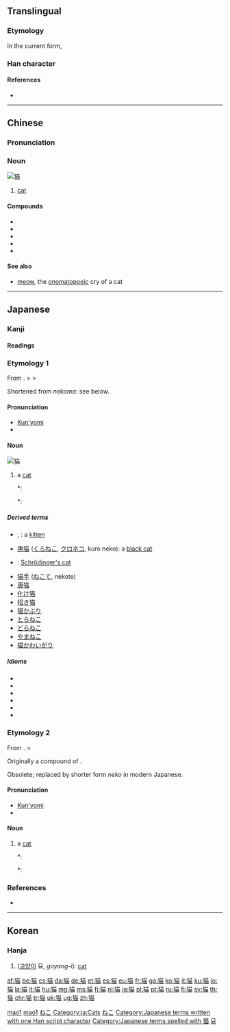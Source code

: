 {{also|貓}}<!-- may be replaced by zh-forms -->
==Translingual==

===Etymology===
{{Han simp|f=豸|t=犭}}

In the current form, {{Han compound|犬|苗|alt1=犭|c1=s|c2=p|t1=small animal [originally meaning dog]}}

===Han character===
{{Han char|rn=94|rad=犬|as=09|sn=12|four=|canj=大竹廿田 (KHTW)|ids=⿰[[犭]][[苗]]}}

====References====
* {{Han ref|kx=0714.270|dkj=20535|dj=1127.010|hdz=21352.010|uh=732B|ud=29483}}

----

==Chinese==
{{zh-hanzi-box|[[猫]]|[[貓]]}}

===Pronunciation===
{{zh-pron
|m=māo
|ma=Zh-mao.ogg
|c=maau1
|h=pfs=meu
|mn=bâ/niau
|w=3mau,3miau
|cat=n
}}

===Noun===
[[Image:Cat03.jpg|thumb|猫]]
{{zh-noun|mw=只}}

# {{cx|Beginning Mandarin|lang=zh|sort=mao1}} [[cat]]

====Compounds====
{{rel-top4|Derivations}}
* {{l|zh|猫咪|tr=māomī}}
* {{l|zh|猫头鹰|tr=māotóuyīng}}
* {{l|zh|熊猫|tr=xióngmāo}}
* {{l|zh|薛定谔的猫|tr=Xuēdìng'è de māo}}
* {{l|zh|夜猫子|tr=yèmāozi}}
{{rel-bottom}}

====See also====
* {{zh-l|喵|miāo}} [[meow]], the [[onomatopoeic]] cry of a cat

[[Category:zh:Mammals|mao1]]
[[Category:zh:Cats|mao1]]

----

==Japanese==

===Kanji===
{{ja-kanji|grade=c|rs=犬09}}

====Readings====
{{ja-readings
|goon=[[みょう]] (myō), {{qualifier|historical}} [[めう]] (meu)
|kanon=[[びょう]] (byō), {{qualifier|historical}} [[べう]] (beu)
|kun=[[ねこ]] (neko)
}}

===Etymology 1===
From {{etyl|ojp|ja|sort=ねこ}}.  {{IPAchar|/*ni<sub>1</sub>a-ko<sub>1</sub>ma/}} > {{IPAchar|/ne<sub>1</sub>ko<sub>1</sub>ma/}} > {{IPAchar|/neko/}}

Shortened from ''nekoma'': see below.

====Pronunciation====
* [[訓読み|Kun'yomi]]
* {{IPA|lang=ja|[ne̞.ꜜko̞]}}

====Noun====
[[Image:Cat03.jpg|thumb|猫]]
{{ja-noun|ねこ|kyu=貓|count=匹}}

# a [[cat]]
#*: {{RQ:Wamyō Ruijushō|7|56}}
#*: {{lang|ja|猫: 野王案、猫、音苗、禰古麻、下總本有和名二字興河海抄引此合、本草和名同訓、或省云'''禰古'''、新撰字鏡、狸、'''禰古'''、按狸一名猫、見本草和名、似虎而小、熊捕鼠為糧}}

=====Derived terms=====
* {{l|ja|子猫}}, {{l|ja|仔猫|tr=[[こねこ]], koneko}}: a [[kitten]]
* [[黒猫]] ([[くろねこ]], [[クロネコ]], kuro neko): a [[black cat]]
* {{l|ja|シュレーディンガーの猫|tr=[[シュレーディンガーのねこ]], Shurēdingā no neko}}: [[Schrödinger's cat]]
* [[猫手]] ([[ねこて]], nekote)
* [[唐猫]]
* [[化け猫]]
* [[招き猫]]
* [[猫かぶり]]
* [[とらねこ]]
* [[どらねこ]]
* [[やまねこ]]
* [[猫かわいがり]]

=====Idioms=====
{{attention|ja|These idioms need hira & rom transliterations, need glosses.}}
* {{l|ja|猫も杓子も}}
* {{l|ja|猫の手も借りたい}}
* {{l|ja|猫舌}}
* {{l|ja|猫に小判}}
* {{l|ja|猫の額}}
* {{l|ja|借りてきた猫}}

===Etymology 2===
From {{etyl|ojp|ja|sort=ねこ}}.  {{IPAchar|/*ni<sub>1</sub>a-ko<sub>1</sub>ma/}} > {{IPAchar|/ne<sub>1</sub>ko<sub>1</sub>ma/}}

Originally a compound of {{compound|lang=ja|sort=ねこま|にゃ|tr1=nya|t1=[[onomatopoeia]] for the sound a cat makes (compare English {{term|lang=en|mew}})|こま|tr2=koma|t2=four-legged animal}}.

Obsolete; replaced by shorter form ''neko'' in modern Japanese.

====Pronunciation====
* [[訓読み|Kun'yomi]]
* {{IPA|lang=ja|[ne̞.ko̞.mä]}}

====Noun====
{{ja-noun|ねこま}}

# {{context|lang=ja|sort=ねこま|obsolete}} a [[cat]]
#*: {{RQ:Wamyō Ruijushō|7|56}}
#*: {{lang|ja|猫: 野王案、猫、音苗、'''禰古麻'''、下總本有和名二字興河海抄引此合、本草和名同訓、或省云禰古、新撰字鏡、狸、禰古、按狸一名猫、見本草和名、似虎而小、熊捕鼠為糧}}

===References===
* {{R:Wamyō Ruijushō}}

[[Category:1000 Japanese basic words|ねこ]]
[[Category:ja:Cats]]
[[Category:ja:Mammals|ねこ]]
[[Category:Japanese terms written with one Han script character]]
[[Category:Japanese terms spelled with 猫]]
----

==Korean==

===Hanja===
{{ko-hanja|hangeul=묘|eumhun=|mr=myo|y=myo}}

# ([[고양이]] 묘, ''goyang-i''): [[cat]]

[[Category:Hanja readings|묘]]

[[af:猫]]
[[be:猫]]
[[cs:猫]]
[[da:猫]]
[[de:猫]]
[[et:猫]]
[[es:猫]]
[[eu:猫]]
[[fr:猫]]
[[ga:猫]]
[[ko:猫]]
[[it:猫]]
[[ku:猫]]
[[lo:猫]]
[[la:猫]]
[[lt:猫]]
[[hu:猫]]
[[mg:猫]]
[[ms:猫]]
[[fj:猫]]
[[nl:猫]]
[[ja:猫]]
[[pl:猫]]
[[pt:猫]]
[[ru:猫]]
[[fi:猫]]
[[sv:猫]]
[[th:猫]]
[[chr:猫]]
[[tr:猫]]
[[uk:猫]]
[[ug:猫]]
[[zh:猫]]